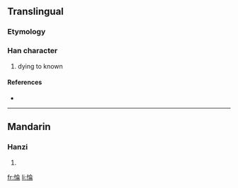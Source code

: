 ==Translingual==

===Etymology===
{{Han compound|心|侖|c1=s|c2=p|t1=heart|ls=psc}}

===Han character===
{{Han char|rn=61|rad=心|as=08|sn=11|four=9802<sub>7</sub>|canj=心人一月 (POMB)}}

# dying to known

====References====
* {{Han ref|kx=0389.240|dkj=10749|dj=0723.100|hdz=42317.030|uh=60C0|ud=24768|bh=D565|bd=54629}}

----

==Mandarin==

===Hanzi===
{{cmn-hanzi|pin=[[lún]] ([[lun2]])|wg=lun<sup>2</sup>}}

# {{defn|Mandarin|sort=心08}}

[[fr:惀]]
[[li:惀]]